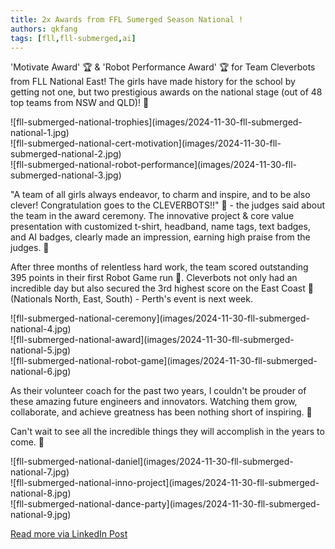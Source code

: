 ```yaml
---
title: 2x Awards from FFL Sumerged Season National !
authors: qkfang
tags: [fll,fll-submerged,ai]
---
```


'Motivate Award' 🏆 & 'Robot Performance Award' 🏆 for Team Cleverbots from FLL National East! The girls have made history for the school by getting not one, but two prestigious awards on the national stage (out of 48 top teams from NSW and QLD)! 🎉

<div className="img-grid">
  <div className="img-item">
    ![fll-submerged-national-trophies](images/2024-11-30-fll-submerged-national-1.jpg)
  </div>
  <div className="img-item">
    ![fll-submerged-national-cert-motivation](images/2024-11-30-fll-submerged-national-2.jpg)
  </div>
  <div className="img-item">
    ![fll-submerged-national-robot-performance](images/2024-11-30-fll-submerged-national-3.jpg)
  </div>
</div>

"A team of all girls always endeavor, to charm and inspire, and to be also clever! Congratulation goes to the CLEVERBOTS!!" 👏 - the judges said about the team in the award ceremony. The innovative project & core value presentation with customized t-shirt, headband, name tags, text badges, and AI badges, clearly made an impression, earning high praise from the judges. 🙌

After three months of relentless hard work, the team scored outstanding 395 points in their first Robot Game run 🤖. Cleverbots not only had an incredible day but also secured the 3rd highest score on the East Coast 🥳 (Nationals North, East, South) - Perth's event is next week.

<div className="img-grid">
  <div className="img-item">
    ![fll-submerged-national-ceremony](images/2024-11-30-fll-submerged-national-4.jpg)
  </div>
  <div className="img-item">
    ![fll-submerged-national-award](images/2024-11-30-fll-submerged-national-5.jpg)
  </div>
  <div className="img-item">
    ![fll-submerged-national-robot-game](images/2024-11-30-fll-submerged-national-6.jpg)
  </div>
</div>

As their volunteer coach for the past two years, I couldn't be prouder of these amazing future engineers and innovators. Watching them grow, collaborate, and achieve greatness has been nothing short of inspiring. 💖

Can't wait to see all the incredible things they will accomplish in the years to come. 🚀

<div className="img-grid">
  <div className="img-item">
    ![fll-submerged-national-daniel](images/2024-11-30-fll-submerged-national-7.jpg)
  </div>
  <div className="img-item">
    ![fll-submerged-national-inno-project](images/2024-11-30-fll-submerged-national-8.jpg)
  </div>
  <div className="img-item">
    ![fll-submerged-national-dance-party](images/2024-11-30-fll-submerged-national-9.jpg)
  </div>
</div>



<a href="https://www.linkedin.com/posts/qkfang_fll-ai-stem-activity-7268880919241863168-cNmZ" target="_blank">Read more via LinkedIn Post</a>
